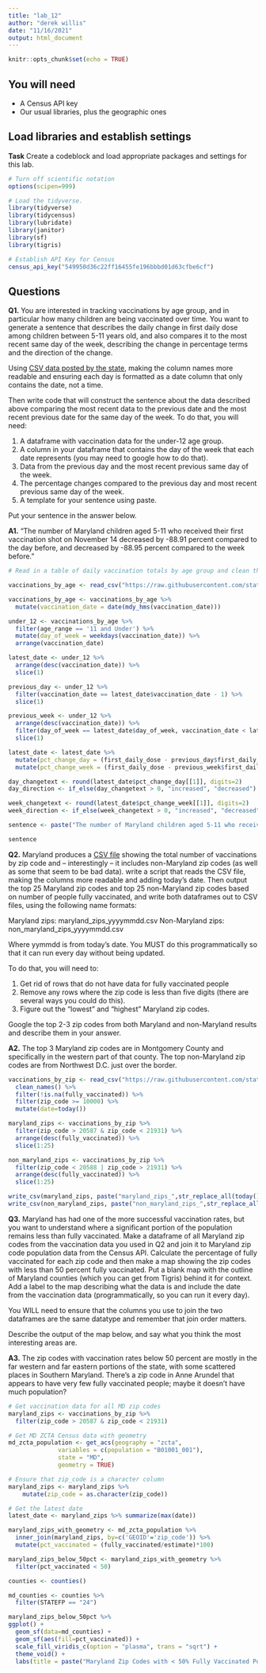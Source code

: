 ```yaml
---
title: "lab_12"
author: "derek willis"
date: "11/16/2021"
output: html_document
---
```


```r
knitr::opts_chunk$set(echo = TRUE)
```

## You will need

* A Census API key
* Our usual libraries, plus the geographic ones

## Load libraries and establish settings

**Task** Create a codeblock and load appropriate packages and settings for this lab.

```r
# Turn off scientific notation
options(scipen=999)

# Load the tidyverse.
library(tidyverse)
library(tidycensus)
library(lubridate)
library(janitor)
library(sf)
library(tigris)

# Establish API Key for Census
census_api_key("549950d36c22ff16455fe196bbbd01d63cfbe6cf")

```

## Questions

**Q1.** You are interested in tracking vaccinations by age group, and in particular how many children are being vaccinated over time. You want to generate a sentence that describes the daily change in first daily dose among children between 5-11 years old, and also compares it to the most recent same day of the week, describing the change in percentage terms and the direction of the change.

Using [CSV data posted by the state](https://raw.githubusercontent.com/state-of-maryland/VaccineCSVs/master/MD_COVID19_VaccinationPercentAgeGroupPopulation.csv), making the column names more readable and ensuring each day is formatted as a date column that only contains the date, not a time.

Then write code that will construct the sentence about the data described above comparing the most recent data to the previous date and the most recent previous date for the same day of the week. To do that, you will need:

1. A dataframe with vaccination data for the under-12 age group.
2. A column in your dataframe that contains the day of the week that each date represents (you may need to google how to do that).
3. Data from the previous day and the most recent previous same day of the week.
4. The percentage changes compared to the previous day and most recent previous same day of the week.
5. A template for your sentence using paste.

Put your sentence in the answer below.

**A1.** "The number of Maryland children aged 5-11 who received their first vaccination shot on November 14 decreased by -88.91 percent compared to the day before, and decreased by -88.95 percent compared to the week before."

```r

# Read in a table of daily vaccination totals by age group and clean the column names

vaccinations_by_age <- read_csv("https://raw.githubusercontent.com/state-of-maryland/VaccineCSVs/master/MD_COVID19_VaccinationPercentAgeGroupPopulation.csv") %>% clean_names()

vaccinations_by_age <- vaccinations_by_age %>%
  mutate(vaccination_date = date(mdy_hms(vaccination_date)))

under_12 <- vaccinations_by_age %>%
  filter(age_range == '11 and Under') %>%
  mutate(day_of_week = weekdays(vaccination_date)) %>%
  arrange(vaccination_date)

latest_date <- under_12 %>%
  arrange(desc(vaccination_date)) %>%
  slice(1)

previous_day <- under_12 %>%
  filter(vaccination_date == latest_date$vaccination_date - 1) %>%
  slice(1)

previous_week <- under_12 %>%
  arrange(desc(vaccination_date)) %>%
  filter(day_of_week == latest_date$day_of_week, vaccination_date < latest_date$vaccination_date) %>%
  slice(1)

latest_date <- latest_date %>%
  mutate(pct_change_day = (first_daily_dose - previous_day$first_daily_dose)/previous_day$first_daily_dose *100) %>%
  mutate(pct_change_week = (first_daily_dose - previous_week$first_daily_dose)/previous_week$first_daily_dose *100)

day_changetext <- round(latest_date$pct_change_day[[1]], digits=2)
day_direction <- if_else(day_changetext > 0, "increased", "decreased")

week_changetext <- round(latest_date$pct_change_week[[1]], digits=2)
week_direction <- if_else(week_changetext > 0, "increased", "decreased")

sentence <- paste("The number of Maryland children aged 5-11 who received their first vaccination shot on ", format(latest_date$vaccination_date, format="%B %d"), " ", day_direction, " by ", day_changetext, " percent compared to the day before, and ", week_direction," by ", week_changetext, " percent compared to the week before.", sep="")

sentence
```

**Q2.** Maryland produces a [CSV file](https://raw.githubusercontent.com/state-of-maryland/VaccineCSVs/master/Vax_ZIP_CODE_FirstSecondSingle_Totals_Raw.csv) showing the total number of vaccinations by zip code and -- interestingly -- it includes non-Maryland zip codes (as well as some that seem to be bad data). write a script that reads the CSV file, making the columns more readable and adding today's date. Then output the top 25 Maryland zip codes and top 25 non-Maryland zip codes based on number of people fully vaccinated, and write both dataframes out to CSV files, using the following name formats:

Maryland zips: maryland_zips_yyyymmdd.csv
Non-Maryland zips: non_maryland_zips_yyyymmdd.csv

Where yymmdd is from today's date. You MUST do this programmatically so that it can run every day without being updated.

To do that, you will need to:

1. Get rid of rows that do not have data for fully vaccinated people
2. Remove any rows where the zip code is less than five digits (there are several ways you could do this).
3. Figure out the "lowest" and "highest" Maryland zip codes.

Google the top 2-3 zip codes from both Maryland and non-Maryland results and describe them in your answer.

**A2.** The top 3 Maryland zip codes are in Montgomery County and specifically in the western part of that county. The top non-Maryland zip codes are from Northwest D.C. just over the border.

```r
vaccinations_by_zip <- read_csv("https://raw.githubusercontent.com/state-of-maryland/VaccineCSVs/master/Vax_ZIP_CODE_FirstSecondSingle_Totals_Raw.csv") %>%
  clean_names() %>%
  filter(!is.na(fully_vaccinated)) %>%
  filter(zip_code >= 10000) %>%
  mutate(date=today())

maryland_zips <- vaccinations_by_zip %>%
  filter(zip_code > 20587 & zip_code < 21931) %>%
  arrange(desc(fully_vaccinated)) %>%
  slice(1:25)

non_maryland_zips <- vaccinations_by_zip %>%
  filter(zip_code < 20588 | zip_code > 21931) %>%
  arrange(desc(fully_vaccinated)) %>%
  slice(1:25)

write_csv(maryland_zips, paste("maryland_zips_",str_replace_all(today(), "-", ""),".csv", sep=""))
write_csv(non_maryland_zips, paste("non_maryland_zips_",str_replace_all(today(), "-", ""),".csv", sep=""))
```

**Q3.** Maryland has had one of the more successful vaccination rates, but you want to understand where a significant portion of the population remains less than fully vaccinated. Make a dataframe of all Maryland zip codes from the vaccination data you used in Q2 and join it to Maryland zip code population data from the Census API. Calculate the percentage of fully vaccinated for each zip code and then make a map showing the zip codes with less than 50 percent fully vaccinated. Put a blank map with the outline of Maryland counties (which you can get from Tigris) behind it for context. Add a label to the map describing what the data is and include the date from the vaccination data (programmatically, so you can run it every day).

You WILL need to ensure that the columns you use to join the two dataframes are the same datatype and remember that join order matters.

Describe the output of the map below, and say what you think the most interesting areas are.

**A3.** The zip codes with vaccination rates below 50 percent are mostly in the far western and far eastern portions of the state, with some scattered places in Southern Maryland. There's a zip code in Anne Arundel that appears to have very few fully vaccinated people; maybe it doesn't have much population?

```r

# Get vaccination data for all MD zip codes
maryland_zips <- vaccinations_by_zip %>%
  filter(zip_code > 20587 & zip_code < 21931)

# Get MD ZCTA Census data with geometry
md_zcta_population <- get_acs(geography = "zcta",
              variables = c(population = "B01001_001"),
              state = "MD",
              geometry = TRUE)

# Ensure that zip_code is a character column
maryland_zips <- maryland_zips %>%
    mutate(zip_code = as.character(zip_code))

# Get the latest date
latest_date <- maryland_zips %>% summarize(max(date))

maryland_zips_with_geometry <- md_zcta_population %>%
  inner_join(maryland_zips, by=c('GEOID'='zip_code')) %>%
  mutate(pct_vaccinated = (fully_vaccinated/estimate)*100)

maryland_zips_below_50pct <- maryland_zips_with_geometry %>%
  filter(pct_vaccinated < 50)

counties <- counties()

md_counties <- counties %>%
  filter(STATEFP == "24")

maryland_zips_below_50pct %>%
ggplot() +
  geom_sf(data=md_counties) +
  geom_sf(aes(fill=pct_vaccinated)) +
  scale_fill_viridis_c(option = "plasma", trans = "sqrt") +
  theme_void() +
  labs(title = paste("Maryland Zip Codes with < 50% Fully Vaccinated Population as of ", latest_date[[1]], sep=""))
```
